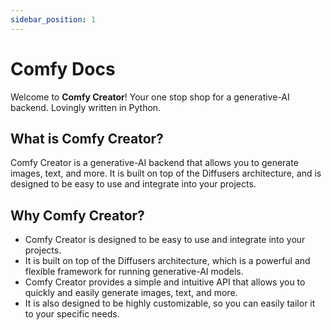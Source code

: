 ```yaml
---
sidebar_position: 1
---
```


# Comfy Docs

Welcome to **Comfy Creator**! Your one stop shop for a generative-AI backend. Lovingly written in Python.

## What is Comfy Creator?

Comfy Creator is a generative-AI backend that allows you to generate images, text, and more. It is built on top of the
Diffusers architecture, and is designed to be easy to use and integrate into your projects.

## Why Comfy Creator?

- Comfy Creator is designed to be easy to use and integrate into your projects.
- It is built on top of the Diffusers architecture, which is a powerful and flexible framework for running generative-AI
  models.
- Comfy Creator provides a simple and intuitive API that allows you to quickly and easily generate images, text, and
  more.
- It is also designed to be highly customizable, so you can easily tailor it to your specific needs.
